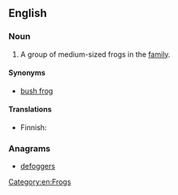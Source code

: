 ==English==
{{wikipedia|Hyperoliidae}}

===Noun===
{{en-noun}}

# A group of medium-sized frogs in the ''{{taxlink|Hyperoliidae|family|noshow=1}}'' [[family]].

====Synonyms====
* [[bush frog]]

====Translations====
{{trans-top|frog of the family Hyperoliidae}}
* Finnish: {{t|fi|ruokosammakko}}
{{trans-mid}}
{{trans-bottom}}

===Anagrams===
* [[defoggers#English|defoggers]]

[[Category:en:Frogs]]